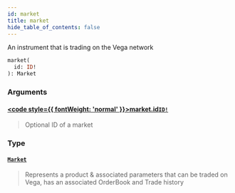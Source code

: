 ```yaml
---
id: market
title: market
hide_table_of_contents: false
---
```








An instrument that is trading on the Vega network

```graphql
market(
  id: ID!
): Market
```


### Arguments

#### [<code style={{ fontWeight: 'normal' }}>market.<b>id</b></code>](#)<Bullet />[`ID!`](/docs/testnet/graphql/scalars/id) <Badge class="secondary" text="non-null"/> <Badge class="secondary" text="scalar"/>
> Optional ID of a market
> 

### Type

#### [`Market`](/docs/testnet/graphql/objects/market) <Badge class="secondary" text="object"/>
> Represents a product & associated parameters that can be traded on Vega, has an associated OrderBook and Trade history
> 





